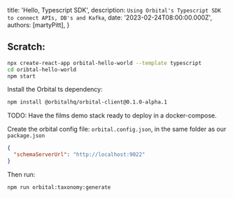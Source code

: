   title: 'Hello, Typescript SDK',
  description: `Using Orbital's Typescript SDK to connect APIs, DB's and Kafka`,
  date: '2023-02-24T08:00:00.000Z',
  authors: [martyPitt],
}


## Scratch:

```bash
npx create-react-app orbital-hello-world --template typescript
cd oribtal-hello-world
npm start
```

Install the Orbital ts dependency:

```bash
npm install @orbitalhq/orbital-client@0.1.0-alpha.1
```

TODO: Have the films demo stack ready to deploy in a docker-compose.

Create the orbital config file: `orbital.config.json`, in the same folder as our `package.json`

```json
{
  "schemaServerUrl": "http://localhost:9022"
}
```

Then run:

```
npm run orbital:taxonomy:generate
```
